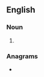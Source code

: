 ==English==

===Noun===
{{head|en|noun plural form}}

# {{plural of|diuretic|lang=en}}

===Anagrams===
* {{l|en|crudities}}